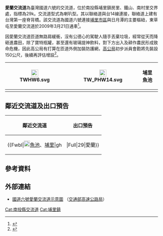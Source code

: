 {{NoteTA|1=房里}}
{{Infobox Taiwan Highway IC
| name = 愛蘭交流道
| name_en = Ailan Interchange
| rd_type = NH
| rd_number = 6
| exit = 29
| exit_name = 愛蘭
| image = Ailan Interchange west exit 20100102.jpg
| imagename = 國道六號愛蘭交流道西行出口
| location = [[臺灣|臺灣]][[南投縣|南投縣]][[埔里鎮|埔里鎮]][[烏牛欄_(南投縣)|烏牛欄]]、[[房里_(南投縣)|房里]]
| latd  = 23  | latm  = 58 | lats  = 52 | latNS  = N
| longd = 120 | longm = 55 | longs = 34 | longEW = E
| connect = {{Jct|country=TWN|PH|14}}
| goto = {{Nowrap|埔里鎮、[[魚池鄉_(台灣)|魚池鄉]]、[[九族文化村|九族文化村]]、[[日月潭|日月潭]]}}
| class = 喇叭型B
| time = 2008年3月27日（西出東入）<br>2009年3月21日（東出西入）
}}
'''愛蘭交流道'''為臺灣國道六號的交流道，位於南投縣埔里鎮房里、鐵山、南村里交界處，指標為29k。交流道型式為喇叭型。其以聯絡道與台14線連接，聯絡道上建有台灣第一座脊背橋。該交流道為國道六號連接[[埔里_(大字)|埔里市區]]與日月潭的主要樞紐，東草屯至愛蘭交流道於2009年3月21日通車<ref>{{Cite web |url=https://tw.appledaily.com/headline/daily/20090228/31430161 |title=國道6 霧峰到埔里 僅25分鐘 |accessdate=2017-12-20 |archive-date=2017-12-22 |archive-url=https://web.archive.org/web/20171222051259/https://tw.appledaily.com/headline/daily/20090228/31430161 |dead-url=no }}</ref>。

因愛蘭交流道匝道無路肩緩衝，沒有公德心的駕駛人隨手丟棄垃圾，經常從天而降砸進農田，除了寶特瓶罐，甚至還有玻璃提神飲料，對下方出入及耕作農民形成致命危機，因此高公局有打算在匝道外側加裝防護網，[[高公局|高公局]]初步派員會勘將先裝設150公尺，後續再評估增設<ref>{{Cite web |url=http://news.ltn.com.tw/news/life/breakingnews/2069307 |title=國六愛蘭交流道垃圾從天而降 耕作農民怕怕 |accessdate=2018-07-06 |archive-date=2018-07-06 |archive-url=https://web.archive.org/web/20180706161855/http://news.ltn.com.tw/news/life/breakingnews/2069307 |dead-url=no }}</ref>。
{|class="wikitable" style="text-align:center"
! rowspan="2" | [[File:TWHW6.svg|23px]]
| rowspan="2" | {{Taiwan Highway IC|29|愛蘭}}  
| style="width:0" | [[File:TW_PHW14.svg|23px]]
| '''埔里　魚池'''
|-
| colspan="2" | {{Brown|'''日月潭　九族文化村'''}}
|}

== 鄰近交流道及出口預告 ==
{|class="toccolours" border="1" cellpadding="4" style="margin:0 auto; border-collapse:collapse; text-align:center; white-space:nowrap"
! 鄰近交流道 !! 出口預告
|-
|
{{Start expwy box|[[中華民國國道|中華民國國道]]}}
{{S-expwy IC|[[國姓交流道|國姓交流道]]|往　[[東草屯交流道|東草屯交流道]]}}
{{S-line|{{Jct|country=TWN|NH|6}}|29k|#007A36}}
{{S-expwy IC|[[埔里交流道|埔里交流道]]|往　[[埔里端|埔里端]]}}
{{Illus}}
{{Fwu|st|[[草屯鎮|草屯]]}}
{{Fwi|hu|25|北山}}
{{Fwh|st}}
{{Fwm|TWHW6}}
{{Fwh|st}}
{{Fwbl|[[File:TW_PHW14.svg|20px]][[魚池鄉_(台灣)|魚池]]、[[埔里鎮|埔里]]|gh|||Full|29|愛蘭}}
{{Fwh|st}}
{{Fwm|TWHW6}}
{{Fwh|st}}
{{Fwi|hu|34|埔里}}
{{Fwd|st|[[霧社|霧社]]}}
{{Fwed}}
|
{|
| style="text-align:right; font-size:15px" | {{Taiwan Highway IC|29|愛蘭}}
{|style="width:190px; background-color:#007F00; color:#FFF; text-align:center; font-weight:bold"
| colspan="2" | <div style="margin-top:6px; margin-bottom:3px">[[File:TW_PHW14.svg|30px]]</div>
|-
| style="width:90px; border-right:2px solid #FFF; line-height:24px; font-size:24px; word-spacing:12px" | 埔 里<div style="font-size:18px">Puli</div>
| style="width:90px; line-height:24px; font-size:24px; word-spacing:12px" | 魚 池<div style="font-size:18px">Yuchi</div>
|-
| colspan="2" | <div style="margin-bottom:6px; line-height:30px; font-size:36px; transform:rotate(15deg)">⬈</div>
|}
| valign="bottom" style="text-align:right; font-size:15px" | {{Taiwan Highway IC|29|愛蘭}}
{|style="width:160px; background-color:#4C2600; color:#FFF; text-align:center; font-weight:bold"
| <div style="line-height:24px; margin-top:3px; font-size:24px; word-spacing:33px">日 月 潭</div><div style="font-size:15px; word-spacing:15px">Sun Moon Lake</div></div>
|-
| <div style="line-height:18px; font-size:21px; word-spacing:6px">九 族 文 化 村</div><div style="font-size:12px; letter-spacing:-1.5px">Formosan Aboriginal Culture Village</div></div>
|-
| <div style="margin-bottom:9px; line-height:21px; font-size:36px; transform:rotate(15deg)">⬈</div>
|}
|}
|}

== 參考資料 ==
{{Reflist}}

== 外部連結 ==
* [https://www.freeway.gov.tw/UserFiles/File/Traffic/7-1-2/%E4%BA%A4%E6%B5%81%E9%81%93%E7%A4%BA%E6%84%8F%E5%9C%96_102.10/06-29%E6%84%9B%E8%98%AD1060621.png 國道六號愛蘭交流道示意圖] {{Wayback|url=https://www.freeway.gov.tw/UserFiles/File/Traffic/7-1-2/%E4%BA%A4%E6%B5%81%E9%81%93%E7%A4%BA%E6%84%8F%E5%9C%96_102.10/06-29%E6%84%9B%E8%98%AD1060621.png |date=20220512230835 }}（[[交通部高速公路局|交通部高速公路局]]）

{{中華民國國道6號}}

[[Cat:南投縣交流道|Cat:南投縣交流道]]
[[Cat:埔里鎮|Cat:埔里鎮]]